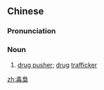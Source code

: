 {{also|毒枭}}
==Chinese==
{{zh-forms|s=毒枭}}

===Pronunciation===
{{zh-pron
|m=dúxiāo
|c=duk6 hiu1
|cat=n
}}

===Noun===
{{zh-noun}}

# [[drug pusher]]; [[drug]] [[trafficker]]

[[zh:毒梟]]
